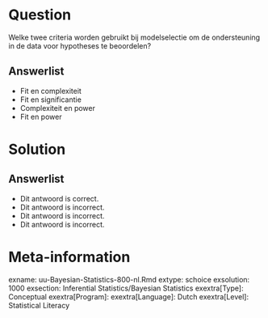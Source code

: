 Question
========

Welke twee criteria worden gebruikt bij modelselectie om de ondersteuning in de data voor hypotheses te beoordelen?

Answerlist
----------

* Fit en complexiteit
* Fit en significantie
* Complexiteit en power
* Fit en power

Solution
========

Answerlist
----------

* Dit antwoord is correct.
* Dit antwoord is incorrect.
* Dit antwoord is incorrect.
* Dit antwoord is incorrect.

Meta-information
================
exname: uu-Bayesian-Statistics-800-nl.Rmd
extype: schoice 
exsolution: 1000 
exsection: Inferential Statistics/Bayesian Statistics
exextra[Type]: Conceptual 
exextra[Program]: 
exextra[Language]: Dutch 
exextra[Level]: Statistical Literacy
